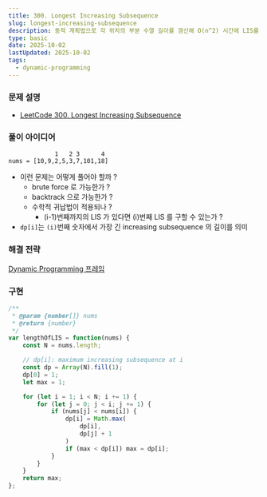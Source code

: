 ```yaml
---
title: 300. Longest Increasing Subsequence
slug: longest-increasing-subsequence
description: 동적 계획법으로 각 위치의 부분 수열 길이를 갱신해 O(n^2) 시간에 LIS를 계산하기
type: basic
date: 2025-10-02
lastUpdated: 2025-10-02
tags:
  - dynamic-programming
---
```


### 문제 설명
* [LeetCode 300. Longest Increasing Subsequence](https://leetcode.com/problems/longest-increasing-subsequence/)


### 풀이 아이디어
```
             1   2 3      4
nums = [10,9,2,5,3,7,101,18]
```

- 이런 문제는 어떻게 풀어야 할까 ?
    - brute force 로 가능한가 ?
    - backtrack 으로 가능한가 ?
    - 수학적 귀납법이 적용되나 ? 
      - (i-1)번째까지의 LIS 가 있다면 (i)번째 LIS 를 구할 수 있는가 ?
- `dp[i]`는 `(i)`번째 숫자에서 가장 긴 increasing subsequence 의 길이를 의미

### 해결 전략
[Dynamic Programming 프레임](../../frame/frame-dynamic-programming/)

### 구현
```typescript
/**
 * @param {number[]} nums
 * @return {number}
 */
var lengthOfLIS = function(nums) {
    const N = nums.length;

    // dp[i]: maximum increasing subsequence at i
    const dp = Array(N).fill(1);
    dp[0] = 1;
    let max = 1;

    for (let i = 1; i < N; i += 1) {
        for (let j = 0; j < i; j += 1) {
            if (nums[j] < nums[i]) {
                dp[i] = Math.max(
                    dp[i],
                    dp[j] + 1
                )
                if (max < dp[i]) max = dp[i];
            }
        }
    }
    return max;
};
```

